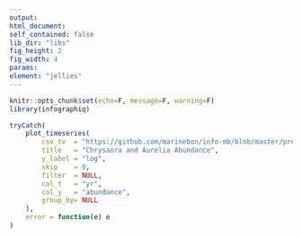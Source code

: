 ```yaml
---
output:
html_document:
self_contained: false
lib_dir: "libs"
fig_height: 2
fig_width: 4
params:
element: "jellies"
---
```


```r
knitr::opts_chunk$set(echo=F, message=F, warning=F)
library(infographiq)
```

<base target="_parent">

```r
tryCatch(
    plot_timeseries(
        csv_tv  = "https://github.com/marinebon/info-mb/blob/master/prep/data/forage_inverts/CCIEA_EI_jelly_CC.csv",
        title   = "Chrysaora and Aurelia Abundance",
        y_label = "log",
        skip    = 0,
        filter  = NULL,
        col_t   = "yr",
        col_y   = "abundance",
        group_by= NULL
    ),
    error = function(e) e
)
```
